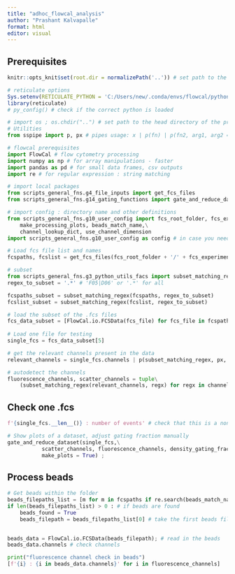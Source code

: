 ```yaml
---
title: "adhoc_flowcal_analysis"
author: "Prashant Kalvapalle"
format: html
editor: visual
---
```


## Prerequisites

```r
knitr::opts_knit$set(root.dir = normalizePath('..')) # set path to the project head

# reticulate options
Sys.setenv(RETICULATE_PYTHON = 'C:/Users/new/.conda/envs/flowcal/python.exe')
library(reticulate)
# py_config() # check if the correct python is loaded
```

```python
# import os ; os.chdir("..") # set path to the head directory of the project
# Utilities
from sspipe import p, px # pipes usage: x | p(fn) | p(fn2, arg1, arg2 = px)

# flowcal prerequisites
import FlowCal # flow cytometry processing
import numpy as np # for array manipulations - faster
import pandas as pd # for small data frames, csv outputs
import re # for regular expression : string matching
```

```python
# import local packages
from scripts_general_fns.g4_file_inputs import get_fcs_files
from scripts_general_fns.g14_gating_functions import gate_and_reduce_dataset

# import config : directory name and other definitions
from scripts_general_fns.g10_user_config import fcs_root_folder, fcs_experiment_folder,\
    make_processing_plots, beads_match_name,\
    channel_lookup_dict, use_channel_dimension
import scripts_general_fns.g10_user_config as config # in case you need more stuff
```

```python
# Load fcs file list and names
fcspaths, fcslist = get_fcs_files(fcs_root_folder + '/' + fcs_experiment_folder + '/')

# subset
from scripts_general_fns.g3_python_utils_facs import subset_matching_regex
regex_to_subset = '.*' # 'F05|D06' or '.*' for all

fcspaths_subset = subset_matching_regex(fcspaths, regex_to_subset)
fcslist_subset = subset_matching_regex(fcslist, regex_to_subset)

# load the subset of the .fcs files
fcs_data_subset = [FlowCal.io.FCSData(fcs_file) for fcs_file in fcspaths_subset]
    
# Load one file for testing
single_fcs = fcs_data_subset[5]
```

```python
# get the relevant channels present in the data
relevant_channels = single_fcs.channels | p(subset_matching_regex, px, use_channel_dimension) 

# autodetect the channels
fluorescence_channels, scatter_channels = tuple\
    (subset_matching_regex(relevant_channels, regx) for regx in channel_lookup_dict.values())
```

## Check one .fcs

```python
f'{single_fcs.__len__()} : number of events' # check that this is a non-empty file
```

```python
# Show plots of a dataset, adjust gating fraction manually
gate_and_reduce_dataset(single_fcs,\
           scatter_channels, fluorescence_channels, density_gating_fraction=.5,
           make_plots = True) ;
```

## Process beads

```python

# Get beads within the folder  
beads_filepaths_list = [m for m in fcspaths if re.search(beads_match_name, m, re.IGNORECASE)]
if len(beads_filepaths_list) > 0 : # if beads are found
    beads_found = True
    beads_filepath = beads_filepaths_list[0] # take the first beads file
    

beads_data = FlowCal.io.FCSData(beads_filepath); # read in the beads
beads_data.channels # check channels
```

```python
print("fluorescence channel check in beads")
[f'{i} : {i in beads_data.channels}' for i in fluorescence_channels]
```
